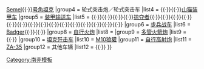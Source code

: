 <noinclude>
{{NoteTA
| 1=zh-hans:主战坦克; zh-hant:主力戰車
}}
</noinclude>
{{Navbox
|name  = 南非装甲战斗车辆
|title = {{ZAF}}的装甲战斗车辆
|image = [[File:Flag of the South African National Defence Force.svg|130px]][[南非国防军]]<br/><small>（1994年至今）</small>
[[File:Ensign of the South African Defence Force (1981–1994).svg|130px]]{{tsl|en|South African Defence Force|南非防卫军}}<br/><small>（1957年－1994年）</small>
|above = 
|group1  = [[轻型坦克]]
|list1   = [[M3斯图亚特]]
|group2  = [[巡洋坦克]]／[[中型坦克]]
|list2   = [[彗星坦克]]
|group3  = [[主战坦克]]
|list3   = [[百夫长坦克]]{{·}}[[百夫长坦克|Semel]]{{·}}[[号角坦克]]
|group4  = 轮式突击炮／轮式突击车
|list4   = {{tsl|en|Marmon-Herrington Armoured Car|Marmon Herrington装甲车}}{{·}}{{tsl|en|Eland armoured car|大羚羊装甲车}}{{·}}[[山猫装甲车]]
|group5  = [[装甲输送车]]
|list5   = {{tsl|en|Buffel|水牛装甲车}}{{·}}{{tsl|en|Casspir|CASSPIR防雷车}}{{·}}{{tsl|en|Hippo APC|Hippo装甲人员输送车}}{{·}}{{tsl|en|Mamba APC|Mamba装甲车}}{{·}}[[掠夺者 (汽车)|掠夺者]]{{·}}{{tsl|en|Matador (mine protected vehicle)|Matador防雷车}}{{·}}{{tsl|en|Maverick (armoured vehicle)|Maverick装甲车}}{{·}}{{tsl|en|Okapi MPV}}{{·}}{{tsl|en|RCV-9}}{{·}}{{tsl|en|Reva APC|REVA防雷车}}{{·}}{{tsl|en|RG-12}}{{·}}{{tsl|en|RG-19}}{{·}}{{tsl|en|RG-31 Nyala|RG-31林羚}}{{·}}{{tsl|en|RG-32 Scout|RG-32童子军}}{{·}}{{tsl|en|RG-33}}{{·}}{{tsl|en|RG-34}}{{·}}{{tsl|en|RG-35}}{{·}}{{tsl|en|RG-41}}{{·}}{{tsl|en|RG Outrider}}{{·}}{{tsl|en|PUMA M26-15}}
|group6  = [[步兵战车]]
|list6   = [[AMV装甲车|Badger]]{{·}}{{tsl|en|Mbombe}}{{·}}{{tsl|en|Ratel IFV|蜜獾步兵战车}}
|group8  = [[自行火炮]]
|list8   = {{tsl|en|G6 howitzer|G6犀牛}}
|group9  = [[多管火箭炮]]
|list9   = {{tsl|en|Valkiri|Valkiri多管火箭炮}}{{·}}{{tsl|en|ateleur FV2|Bateleur多管火箭炮}}
|group10 = [[坦克歼击车]]
|list10  = [[M10狼獾]]
|group11 = [[自行高射炮]]
|list11  = [[ZA-35]]
|group12 = 其他车辆
|list12  = {{tsl|en|Husky VMMD|Husky探雷车}}{{·}}{{tsl|en|Mfezi (ambulance)|Mfezi救护车}}
}}<noinclude>
{{Collapsible option}}
[[Category:南非模板]]
{{DEFAULTSORT:South African AFV}}
</noinclude>